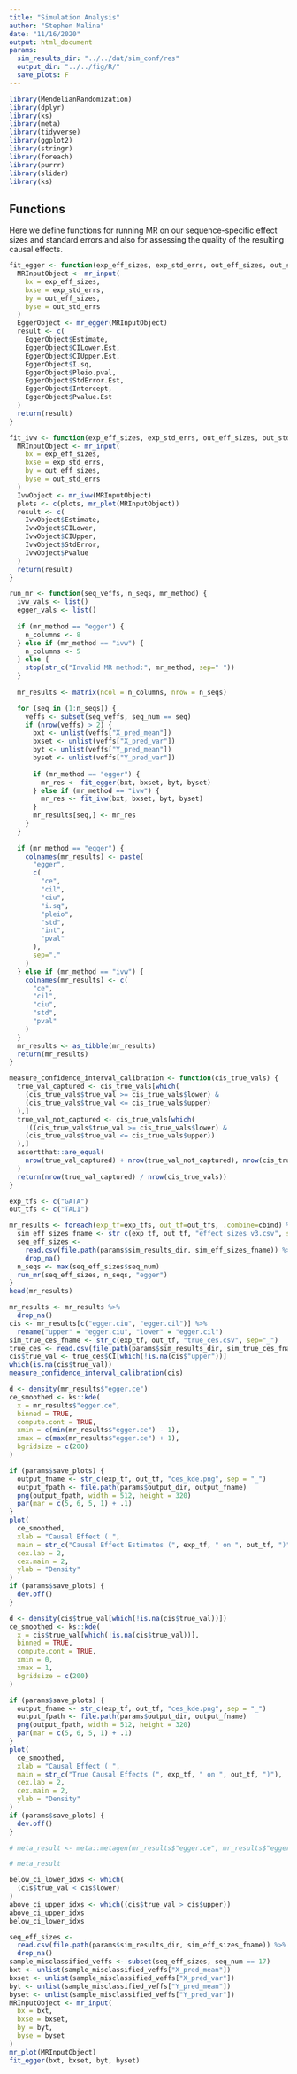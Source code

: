 ```yaml
---
title: "Simulation Analysis"
author: "Stephen Malina"
date: "11/16/2020"
output: html_document
params:
  sim_results_dir: "../../dat/sim_conf/res"
  output_dir: "../../fig/R/"
  save_plots: F
---
```


```r
library(MendelianRandomization)
library(dplyr)
library(ks)
library(meta)
library(tidyverse)
library(ggplot2)
library(stringr)
library(foreach)
library(purrr)
library(slider)
library(ks)
```

## Functions
Here we define functions for running MR on our sequence-specific effect sizes
and standard errors and also for assessing the quality of the resulting
causal effects.

```r
fit_egger <- function(exp_eff_sizes, exp_std_errs, out_eff_sizes, out_std_errs) {
  MRInputObject <- mr_input(
    bx = exp_eff_sizes,
    bxse = exp_std_errs,
    by = out_eff_sizes,
    byse = out_std_errs
  )  
  EggerObject <- mr_egger(MRInputObject)
  result <- c(
    EggerObject$Estimate,
    EggerObject$CILower.Est,
    EggerObject$CIUpper.Est,
    EggerObject$I.sq,
    EggerObject$Pleio.pval,
    EggerObject$StdError.Est,
    EggerObject$Intercept,
    EggerObject$Pvalue.Est
  )
  return(result)
}

fit_ivw <- function(exp_eff_sizes, exp_std_errs, out_eff_sizes, out_std_errs) {
  MRInputObject <- mr_input(
    bx = exp_eff_sizes,
    bxse = exp_std_errs,
    by = out_eff_sizes,
    byse = out_std_errs
  )  
  IvwObject <- mr_ivw(MRInputObject)
  plots <- c(plots, mr_plot(MRInputObject))
  result <- c(
    IvwObject$Estimate,
    IvwObject$CILower,
    IvwObject$CIUpper,
    IvwObject$StdError,
    IvwObject$Pvalue
  )
  return(result)
}

run_mr <- function(seq_veffs, n_seqs, mr_method) {
  ivw_vals <- list()
  egger_vals <- list()
  
  if (mr_method == "egger") {
    n_columns <- 8
  } else if (mr_method == "ivw") {
    n_columns <- 5
  } else {
    stop(str_c("Invalid MR method:", mr_method, sep=" "))
  }
  
  mr_results <- matrix(ncol = n_columns, nrow = n_seqs)

  for (seq in (1:n_seqs)) {
    veffs <- subset(seq_veffs, seq_num == seq)
    if (nrow(veffs) > 2) {
      bxt <- unlist(veffs["X_pred_mean"])
      bxset <- unlist(veffs["X_pred_var"])
      byt <- unlist(veffs["Y_pred_mean"])
      byset <- unlist(veffs["Y_pred_var"])
  
      if (mr_method == "egger") {
        mr_res <- fit_egger(bxt, bxset, byt, byset)
      } else if (mr_method == "ivw") {
        mr_res <- fit_ivw(bxt, bxset, byt, byset)
      }
      mr_results[seq,] <- mr_res
    }
  }
  
  if (mr_method == "egger") {
    colnames(mr_results) <- paste(
      "egger", 
      c(
        "ce",
        "cil",
        "ciu",
        "i.sq",
        "pleio",
        "std",
        "int",
        "pval"
      ),
      sep="."
    )
  } else if (mr_method == "ivw") {
    colnames(mr_results) <- c(
      "ce",
      "cil",
      "ciu",
      "std",
      "pval"
    )
  }
  mr_results <- as_tibble(mr_results)
  return(mr_results)
}

measure_confidence_interval_calibration <- function(cis_true_vals) {
  true_val_captured <- cis_true_vals[which(
    (cis_true_vals$true_val >= cis_true_vals$lower) & 
    (cis_true_vals$true_val <= cis_true_vals$upper)
  ),]
  true_val_not_captured <- cis_true_vals[which(
    !((cis_true_vals$true_val >= cis_true_vals$lower) & 
    (cis_true_vals$true_val <= cis_true_vals$upper))
  ),]
  assertthat::are_equal(
    nrow(true_val_captured) + nrow(true_val_not_captured), nrow(cis_true_vals)
  )
  return(nrow(true_val_captured) / nrow(cis_true_vals))
}
```


```r
exp_tfs <- c("GATA")
out_tfs <- c("TAL1")

mr_results <- foreach(exp_tf=exp_tfs, out_tf=out_tfs, .combine=cbind) %do% {
  sim_eff_sizes_fname <- str_c(exp_tf, out_tf, "effect_sizes_v3.csv", sep="_")
  seq_eff_sizes <- 
    read.csv(file.path(params$sim_results_dir, sim_eff_sizes_fname)) %>%
    drop_na()
  n_seqs <- max(seq_eff_sizes$seq_num)
  run_mr(seq_eff_sizes, n_seqs, "egger")
}
head(mr_results)
```

```r
mr_results <- mr_results %>%
  drop_na()
cis <- mr_results[c("egger.ciu", "egger.cil")] %>%
  rename("upper" = "egger.ciu", "lower" = "egger.cil")
sim_true_ces_fname <- str_c(exp_tf, out_tf, "true_ces.csv", sep="_")
true_ces <- read.csv(file.path(params$sim_results_dir, sim_true_ces_fname))
cis$true_val <- true_ces$CI[which(!is.na(cis$"upper"))]
which(is.na(cis$true_val))
measure_confidence_interval_calibration(cis)
```

```r
d <- density(mr_results$"egger.ce")
ce_smoothed <- ks::kde(
  x = mr_results$"egger.ce",
  binned = TRUE,
  compute.cont = TRUE,
  xmin = c(min(mr_results$"egger.ce") - 1),
  xmax = c(max(mr_results$"egger.ce") + 1),
  bgridsize = c(200)
)

if (params$save_plots) {
  output_fname <- str_c(exp_tf, out_tf, "ces_kde.png", sep = "_")
  output_fpath <- file.path(params$output_dir, output_fname)
  png(output_fpath, width = 512, height = 320)
  par(mar = c(5, 6, 5, 1) + .1)
}
plot(
  ce_smoothed,
  xlab = "Causal Effect ( ",
  main = str_c("Causal Effect Estimates (", exp_tf, " on ", out_tf, ")"),
  cex.lab = 2,
  cex.main = 2,
  ylab = "Density"
)
if (params$save_plots) {
  dev.off()
}

```

```r
d <- density(cis$true_val[which(!is.na(cis$true_val))])
ce_smoothed <- ks::kde(
  x = cis$true_val[which(!is.na(cis$true_val))],
  binned = TRUE,
  compute.cont = TRUE,
  xmin = 0,
  xmax = 1,
  bgridsize = c(200)
)

if (params$save_plots) {
  output_fname <- str_c(exp_tf, out_tf, "ces_kde.png", sep = "_")
  output_fpath <- file.path(params$output_dir, output_fname)
  png(output_fpath, width = 512, height = 320)
  par(mar = c(5, 6, 5, 1) + .1)
}
plot(
  ce_smoothed,
  xlab = "Causal Effect ( ",
  main = str_c("True Causal Effects (", exp_tf, " on ", out_tf, ")"),
  cex.lab = 2,
  cex.main = 2,
  ylab = "Density"
)
if (params$save_plots) {
  dev.off()
}

```


```r
# meta_result <- meta::metagen(mr_results$"egger.ce", mr_results$"egger.std")
```

```r
# meta_result
```



```r
below_ci_lower_idxs <- which(
  (cis$true_val < cis$lower)
)
above_ci_upper_idxs <- which((cis$true_val > cis$upper))
above_ci_upper_idxs
below_ci_lower_idxs
```

```r
seq_eff_sizes <- 
  read.csv(file.path(params$sim_results_dir, sim_eff_sizes_fname)) %>%
  drop_na()
sample_misclassified_veffs <- subset(seq_eff_sizes, seq_num == 17)
bxt <- unlist(sample_misclassified_veffs["X_pred_mean"])
bxset <- unlist(sample_misclassified_veffs["X_pred_var"])
byt <- unlist(sample_misclassified_veffs["Y_pred_mean"])
byset <- unlist(sample_misclassified_veffs["Y_pred_var"])
MRInputObject <- mr_input(
  bx = bxt,
  bxse = bxset,
  by = byt,
  byse = byset
)  
mr_plot(MRInputObject)
fit_egger(bxt, bxset, byt, byset)
```